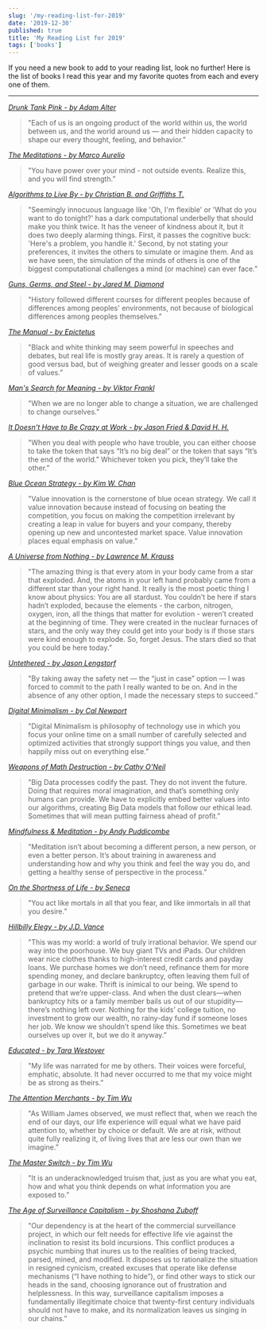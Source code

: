 ```yaml
---
slug: '/my-reading-list-for-2019'
date: '2019-12-30'
published: true
title: 'My Reading List for 2019'
tags: ['books']
---
```


If you need a new book to add to your reading list, look no further!
Here is the list of books I read this year and my favorite quotes from each and every one of them.

---

_<a href='http://amzn.eu/iRZVsSc' target='_blank'>Drunk Tank Pink - by Adam Alter</a>_

> "Each of us is an ongoing product of the world within us, the world between us, and the world around us — and their hidden capacity to shape our every thought, feeling, and behavior.”

_<a href='http://amzn.eu/cjeJV0z' target='_blank'>The Meditations - by Marco Aurelio</a>_

> "You have power over your mind - not outside events. Realize this, and you will find strength.”

_<a href='http://amzn.eu/8ZVkS8p' target='_blank'>Algorithms to Live By - by Christian B. and Griffiths T.</a>_

> "Seemingly innocuous language like 'Oh, I'm flexible' or 'What do you want to do tonight?' has a dark computational underbelly that should make you think twice. It has the veneer of kindness about it, but it does two deeply alarming things. First, it passes the cognitive buck: 'Here's a problem, you handle it.' Second, by not stating your preferences, it invites the others to simulate or imagine them. And as we have seen, the simulation of the minds of others is one of the biggest computational challenges a mind (or machine) can ever face.”

_<a href='http://amzn.eu/8P28TeS' target='_blank'>Guns, Germs, and Steel - by Jared M. Diamond</a>_

> "History followed different courses for different peoples because of differences among peoples' environments, not because of biological differences among peoples themselves.”

_<a href='http://amzn.eu/gMCvuIa' target='_blank'>The Manual - by Epictetus</a>_

> "Black and white thinking may seem powerful in speeches and debates, but real life is mostly gray areas. It is rarely a question of good versus bad, but of weighing greater and lesser goods on a scale of values.”

_<a href='http://amzn.eu/hK4vxli' target='_blank'>Man's Search for Meaning - by Viktor Frankl</a>_

> "When we are no longer able to change a situation, we are challenged to change ourselves.”

_<a href='http://amzn.eu/aoKzU44' target='_blank'>It Doesn't Have to Be Crazy at Work - by Jason Fried & David H. H.</a>_

> "When you deal with people who have trouble, you can either choose to take the token that says “It’s no big deal” or the token that says “It’s the end of the world.” Whichever token you pick, they’ll take the other.”

_<a href='http://amzn.eu/1qVYVNh' target='_blank'>Blue Ocean Strategy - by Kim W. Chan</a>_

> "Value innovation is the cornerstone of blue ocean strategy. We call it value innovation because instead of focusing on beating the competition, you focus on making the competition irrelevant by creating a leap in value for buyers and your company, thereby opening up new and uncontested market space. Value innovation places equal emphasis on value.”

_<a href='http://amzn.eu/aD5BecR' target='_blank'>A Universe from Nothing - by Lawrence M. Krauss</a>_

> "The amazing thing is that every atom in your body came from a star that exploded. And, the atoms in your left hand probably came from a different star than your right hand. It really is the most poetic thing I know about physics: You are all stardust. You couldn’t be here if stars hadn’t exploded, because the elements - the carbon, nitrogen, oxygen, iron, all the things that matter for evolution - weren’t created at the beginning of time. They were created in the nuclear furnaces of stars, and the only way they could get into your body is if those stars were kind enough to explode. So, forget Jesus. The stars died so that you could be here today.”

_<a href='http://amzn.eu/0DYproF' target='_blank'>Untethered - by Jason Lengstorf</a>_

> "By taking away the safety net — the “just in case” option — I was forced to commit to the path I really wanted to be on. And in the absence of any other option, I made the necessary steps to succeed.”

_<a href='http://amzn.eu/2Ikpbn1' target='_blank'>Digital Minimalism - by Cal Newport</a>_

> "Digital Minimalism is philosophy of technology use in which you focus your online time on a small number of carefully selected and optimized activities that strongly support things you value, and then happily miss out on everything else.”

_<a href='http://amzn.eu/faFZS8h' target='_blank'>Weapons of Math Destruction - by Cathy O'Neil</a>_

> "Big Data processes codify the past. They do not invent the future. Doing that requires moral imagination, and that’s something only humans can provide. We have to explicitly embed better values into our algorithms, creating Big Data models that follow our ethical lead. Sometimes that will mean putting fairness ahead of profit.”

_<a href='http://amzn.eu/2lkVeX1' target='_blank'>Mindfulness & Meditation - by Andy Puddicombe</a>_

> "Meditation isn’t about becoming a different person, a new person, or even a better person. It’s about training in awareness and understanding how and why you think and feel the way you do, and getting a healthy sense of perspective in the process.”

_<a href='http://amzn.eu/8CWUFjA' target='_blank'>On the Shortness of Life - by Seneca</a>_

> "You act like mortals in all that you fear, and like immortals in all that you desire.”

_<a href='http://amzn.eu/7GZcAQF' target='_blank'>Hillbilly Elegy - by J.D. Vance</a>_

> "This was my world: a world of truly irrational behavior. We spend our way into the poorhouse. We buy giant TVs and iPads. Our children wear nice clothes thanks to high-interest credit cards and payday loans. We purchase homes we don’t need, refinance them for more spending money, and declare bankruptcy, often leaving them full of garbage in our wake. Thrift is inimical to our being. We spend to pretend that we’re upper-class. And when the dust clears—when bankruptcy hits or a family member bails us out of our stupidity—there’s nothing left over. Nothing for the kids’ college tuition, no investment to grow our wealth, no rainy-day fund if someone loses her job. We know we shouldn’t spend like this. Sometimes we beat ourselves up over it, but we do it anyway.”

_<a href='http://amzn.eu/0eQksEG' target='_blank'>Educated - by Tara Westover</a>_

> "My life was narrated for me by others. Their voices were forceful, emphatic, absolute. It had never occurred to me that my voice might be as strong as theirs.”

_<a href='http://amzn.eu/8GDybRK' target='_blank'>The Attention Merchants - by Tim Wu</a>_

> "As William James observed, we must reflect that, when we reach the end of our days, our life experience will equal what we have paid attention to, whether by choice or default. We are at risk, without quite fully realizing it, of living lives that are less our own than we imagine.”

_<a href='http://amzn.eu/1rxrM1I' target='_blank'>The Master Switch - by Tim Wu</a>_

> "It is an underacknowledged truism that, just as you are what you eat, how and what you think depends on what information you are exposed to.”

_<a href='http://amzn.eu/9flYFcf' target='_blank'>The Age of Surveillance Capitalism - by Shoshana Zuboff</a>_

> "Our dependency is at the heart of the commercial surveillance project, in which our felt needs for effective life vie against the inclination to resist its bold incursions. This conflict produces a psychic numbing that inures us to the realities of being tracked, parsed, mined, and modified. It disposes us to rationalize the situation in resigned cynicism, created excuses that operate like defense mechanisms (“I have nothing to hide”), or find other ways to stick our heads in the sand, choosing ignorance out of frustration and helplessness. In this way, surveillance capitalism imposes a fundamentally illegitimate choice that twenty-first century individuals should not have to make, and its normalization leaves us singing in our chains.”
